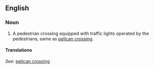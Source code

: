 ==English==
===Noun===
{{en-noun}}

# {{context|British|regional}} A pedestrian crossing equipped with traffic lights operated by the pedestrians, same as [[pelican crossing]].

====Translations====
{{top}}
''See: '' [[pelican crossing]]
{{bottom}}